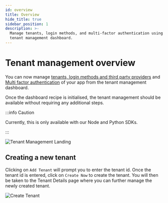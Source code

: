 ```yaml
---
id: overview
title: Overview
hide_title: true
sidebar_position: 1
description: >-
  Manage tenants, login methods, and multi-factor authentication using the
  tenant management dashboard.
---
```


# Tenant management overview

You can now manage [tenants, login methods and third party providers](/docs/multi-tenancy/introduction) and [Multi factor authentication](/docs/additional-verification/mfa/introduction) of your app from the tenant management dashboard.

Once the dashboard recipe is initialised, the tenant management should be available without requiring any additional steps.

:::info Caution

Currently, this is only available with our Node and Python SDKs.

:::

<img src="/img/dashboard/tenant-management/landing.png" alt="Tenant Management Landing"/>

## Creating a new tenant

Clicking on `Add Tenant` will prompt you to enter the tenant id. Once the tenant id is entered, click on `Create Now` to create the tenant. You will then be taken to the Tenant Details page where you can further manage the newly created tenant.

<img src="/img/dashboard/tenant-management/create-tenant.gif" alt="Create Tenant"/>
